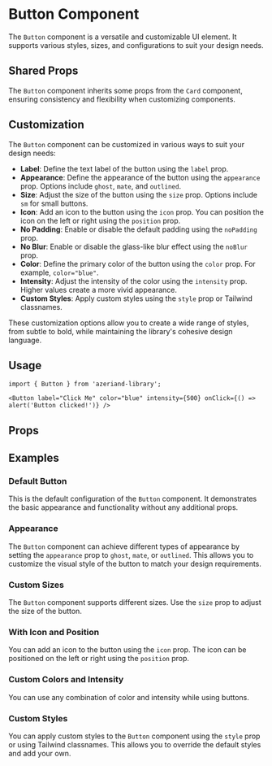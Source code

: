 
<Meta of={ButtonStories} />

# Button Component

The `Button` component is a versatile and customizable UI element. It supports various styles, sizes, and configurations to suit your design needs.

## Shared Props

The `Button` component inherits some props from the `Card` component, ensuring consistency and flexibility when customizing components.

## Customization

The `Button` component can be customized in various ways to suit your design needs:

- **Label**: Define the text label of the button using the `label` prop.
- **Appearance**: Define the appearance of the button using the `appearance` prop. Options include `ghost`, `mate`, and `outlined`.
- **Size**: Adjust the size of the button using the `size` prop. Options include `sm` for small buttons.
- **Icon**: Add an icon to the button using the `icon` prop. You can position the icon on the left or right using the `position` prop.
- **No Padding**: Enable or disable the default padding using the `noPadding` prop.
- **No Blur**: Enable or disable the glass-like blur effect using the `noBlur` prop.
- **Color**: Define the primary color of the button using the `color` prop. For example, `color="blue"`.
- **Intensity**: Adjust the intensity of the color using the `intensity` prop. Higher values create a more vivid appearance.
- **Custom Styles**: Apply custom styles using the `style` prop or Tailwind classnames.

These customization options allow you to create a wide range of styles, from subtle to bold, while maintaining the library's cohesive design language.

## Usage

```tsx
import { Button } from 'azeriand-library';

<Button label="Click Me" color="blue" intensity={500} onClick={() => alert('Button clicked!')} />
```

## Props

<ArgTypes of={Button} />

## Examples

### Default Button

This is the default configuration of the `Button` component. It demonstrates the basic appearance and functionality without any additional props.

<Canvas of={ButtonStories.Default} />


### Appearance

The `Button` component can achieve different types of appearance by setting the `appearance` prop to `ghost`, `mate`, or `outlined`. This allows you to customize the visual style of the button to match your design requirements.

<Canvas of={ButtonStories.Appearance} />


### Custom Sizes

The `Button` component supports different sizes. Use the `size` prop to adjust the size of the button.

<Canvas of={ButtonStories.Size} />


### With Icon and Position

You can add an icon to the button using the `icon` prop. The icon can be positioned on the left or right using the `position` prop.

<Canvas of={ButtonStories.IconAndPosition} />


### Custom Colors and Intensity

You can use any combination of color and intensity while using buttons.


### Custom Styles

You can apply custom styles to the `Button` component using the `style` prop or using Tailwind classnames. This allows you to override the default styles and add your own.

